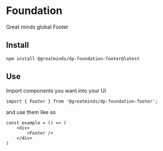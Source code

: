 <Meta title="Getting started/Intro" />

# Foundation

Great minds global Footer

## Install

```
npm install @greatminds/dp-foundation-footer@latest
```

## Use

Import components you want into your UI

`import { Footer } from '@greatminds/dp-foundation-footer';`

and use them like so

```
const example = () => (
    <div>
        <Footer />
    </div>
)

```
